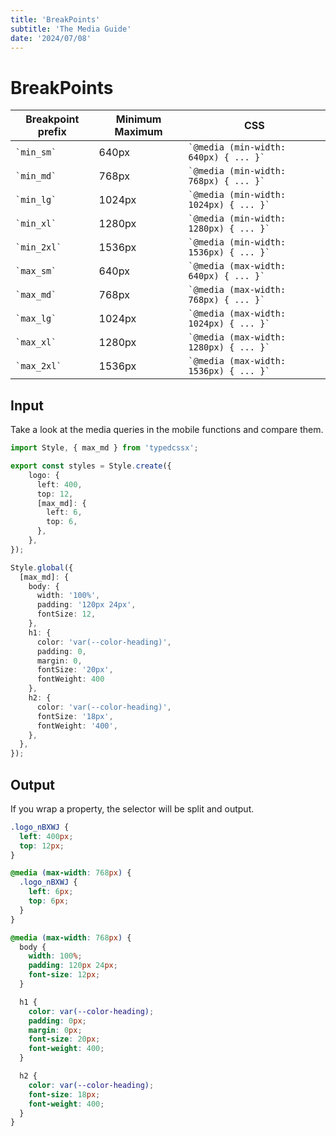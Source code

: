 ```yaml
---
title: 'BreakPoints'
subtitle: 'The Media Guide'
date: '2024/07/08'
---
```


<TocBot />

# BreakPoints

| Breakpoint prefix                | Minimum Maximum | CSS                                    |
|----------------------------------|-----------------|----------------------------------------|
| <code>\`min_sm\`</code>          | 640px           | <code>\`@media (min-width: 640px) \{ ... }\`</code> |
| <code>\`min_md\`</code>          | 768px           | <code>\`@media (min-width: 768px) \{ ... }\`</code> |
| <code>\`min_lg\`</code>          | 1024px          | <code>\`@media (min-width: 1024px) \{ ... }\`</code>|
| <code>\`min_xl\`</code>          | 1280px          | <code>\`@media (min-width: 1280px) \{ ... }\`</code>|
| <code>\`min_2xl\`</code>         | 1536px          | <code>\`@media (min-width: 1536px) \{ ... }\`</code>|
| <code>\`max_sm\`</code>          | 640px           | <code>\`@media (max-width: 640px) \{ ... }\`</code> |
| <code>\`max_md\`</code>          | 768px           | <code>\`@media (max-width: 768px) \{ ... }\`</code> |
| <code>\`max_lg\`</code>          | 1024px          | <code>\`@media (max-width: 1024px) \{ ... }\`</code>|
| <code>\`max_xl\`</code>          | 1280px          | <code>\`@media (max-width: 1280px) \{ ... }\`</code>|
| <code>\`max_2xl\`</code>         | 1536px          | <code>\`@media (max-width: 1536px) \{ ... }\`</code>|


## Input
Take a look at the media queries in the mobile functions and compare them.
```ts title="style.css.ts"
import Style, { max_md } from 'typedcssx';

export const styles = Style.create({
    logo: {
      left: 400,
      top: 12,
      [max_md]: {
        left: 6,
        top: 6,
      },
    },
});

Style.global({
  [max_md]: {
    body: {
      width: '100%',
      padding: '120px 24px',
      fontSize: 12,
    },
    h1: {
      color: 'var(--color-heading)',
      padding: 0,
      margin: 0,
      fontSize: '20px',
      fontWeight: 400
    },
    h2: {
      color: 'var(--color-heading)',
      fontSize: '18px',
      fontWeight: '400',
    },
  },
});
```

## Output
If you wrap a property, the selector will be split and output.
```css title="css"
.logo_nBXWJ {
  left: 400px;
  top: 12px;
}

@media (max-width: 768px) {
  .logo_nBXWJ {
    left: 6px;
    top: 6px;
  }
}

@media (max-width: 768px) {
  body {
    width: 100%;
    padding: 120px 24px;
    font-size: 12px;
  }

  h1 {
    color: var(--color-heading);
    padding: 0px;
    margin: 0px;
    font-size: 20px;
    font-weight: 400;
  }

  h2 {
    color: var(--color-heading);
    font-size: 18px;
    font-weight: 400;
  }
}
```

